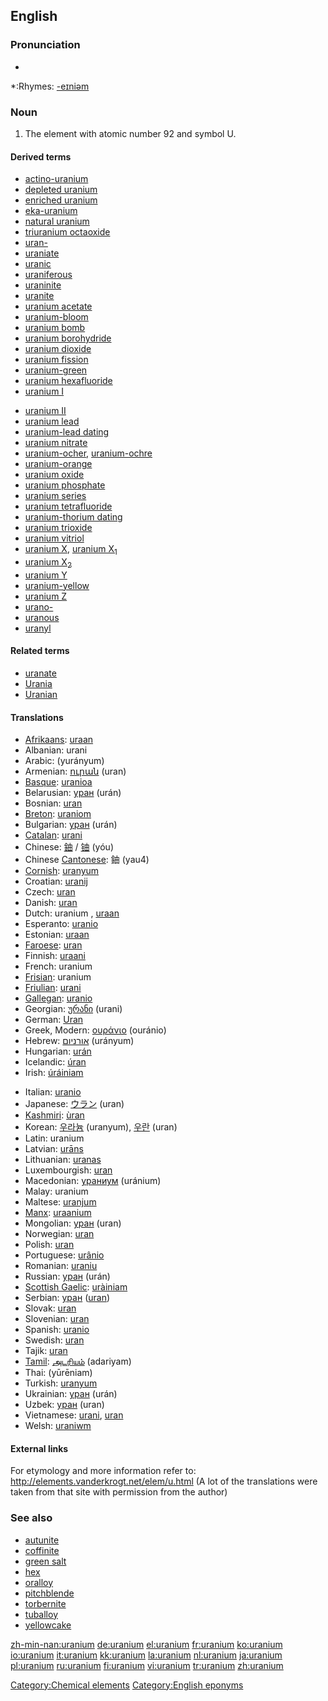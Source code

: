 ==English==
{{elements|U|protactinium|Pa|neptunium|Np}}

===Pronunciation===
*{{audio|en-us-uranium.ogg|Audio (US)}}

*:Rhymes: [[Rhymes:English:-eɪniəm|-eɪniəm]]

=== Noun ===
{{en-noun|-}}
{{wikipedia}}

#The element with atomic number 92 and symbol U.

====Derived terms====
{{top2}}
*[[actino-uranium]]
*[[depleted uranium]]
*[[enriched uranium]]
*[[eka-uranium]]
*[[natural uranium]]
*[[triuranium octaoxide]]
*[[uran-]]
*[[uraniate]]
*[[uranic]]
*[[uraniferous]]
*[[uraninite]]
*[[uranite]]
*[[uranium acetate]]
*[[uranium-bloom]]
*[[uranium bomb]]
*[[uranium borohydride]]
*[[uranium dioxide]]
*[[uranium fission]]
*[[uranium-green]]
*[[uranium hexafluoride]]
*[[uranium I]]
{{mid2}}
*[[uranium II]]
*[[uranium lead]]
*[[uranium-lead dating]]
*[[uranium nitrate]]
*[[uranium-ocher]], [[uranium-ochre]]
*[[uranium-orange]]
*[[uranium oxide]]
*[[uranium phosphate]]
*[[uranium series]]
*[[uranium tetrafluoride]]
*[[uranium-thorium dating]]
*[[uranium trioxide]]
*[[uranium vitriol]]
*[[uranium X]], [[uranium X1|uranium X<sub>1</sub>]]
*[[uranium X2|uranium X<sub>2</sub>]]
*[[uranium Y]]
*[[uranium-yellow]]
*[[uranium Z]]
*[[urano-]]
*[[uranous]]
*[[uranyl]]
{{bottom}}

====Related terms====
*[[uranate]]
*[[Urania]]
*[[Uranian]]

==== Translations ====
{{top}}
*[[Afrikaans]]: [[uraan]]
*Albanian: urani
*Arabic: {{ARchar|[[يورانيوم]]}} (yurányum) {{m}}
*Armenian: [[ուրան]] (uran)
*[[Basque]]: [[uranioa]]
*Belarusian: [[уран]] (urán) {{m}}
*Bosnian: [[uran]]
*[[Breton]]: [[uraniom]]
*Bulgarian: [[уран]] (urán) {{m}}
*[[Catalan]]: [[urani]]
*Chinese: [[鈾]] / [[铀]] (yóu)
*Chinese [[Cantonese]]: 鈾 (yau4)
*[[Cornish]]: [[uranyum]]
*Croatian: [[uranij]]
*Czech: [[uran]]
*Danish: [[uran]]
*Dutch: uranium {{n}}, [[uraan]] {{n}}
*Esperanto: [[uranio#Esperanto|uranio]]
*Estonian: [[uraan]]
*[[Faroese]]: [[uran]]
*Finnish: [[uraani]]
*French: uranium {{m}}
*[[Frisian]]: uranium
*[[Friulian]]: [[urani]]
*[[Gallegan]]: [[uranio#Gallegan|uranio]]
*Georgian: [[ურანი]] (urani)
*German: [[Uran]] {{n}}
*Greek, Modern: [[ουράνιο]] (ouránio) {{n}}
*Hebrew: [[אורניום]] (urányum)
*Hungarian: [[urán]]
*Icelandic: [[úran]]
*Irish: [[úráiniam]]
{{mid}}
*Italian: [[uranio#Italian|uranio]] {{m}}
*Japanese: [[ウラン]] (uran)
*[[Kashmiri]]: [[ùran]]
*Korean: [[우라늄]] (uranyum), [[우란]] (uran)
*Latin: uranium
*Latvian: [[urāns]]
*Lithuanian: [[uranas]]
*Luxembourgish: [[uran]]
*Macedonian: [[ураниум]] (uránium) {{m}}
*Malay: uranium
*Maltese: [[uranjum]]
*[[Manx]]: [[uraanium]]
*Mongolian: [[уран]] (uran)
*Norwegian: [[uran]]
*Polish: [[uran]] {{m}}
*Portuguese: [[urânio]] {{m}}
*Romanian: [[uraniu]] {{n}}
*Russian: [[уран#Russian|уран]] (urán) {{m}}
*[[Scottish Gaelic]]: [[uràiniam]]
*Serbian: [[уран]] ([[uran]]) {{m}}
*Slovak: [[uran]]
*Slovenian: [[uran]]
*Spanish: [[uranio]] {{m}}
*Swedish: [[uran]]
*Tajik: [[uran]]
*[[Tamil]]: [[அடரியம்]] (adariyam)
*Thai: {{THchar|[[ยูเรเนียม]]}} (yūrēniam)
*Turkish: [[uranyum]]
*Ukrainian: [[уран]] (urán) {{m}}
*Uzbek: [[уран]] (uran)
*Vietnamese: [[urani]], [[uran]]
*Welsh: [[uraniwm]]
{{bottom}}

====External links====
For etymology and more information refer to:
http://elements.vanderkrogt.net/elem/u.html
(A lot of the translations were taken from that site with permission from the author)

===See also===
*[[autunite]]
*[[coffinite]]
*[[green salt]]
*[[hex]]
*[[oralloy]]
*[[pitchblende]]
*[[torbernite]]
*[[tuballoy]]
*[[yellowcake]]

[[Category:Chemical elements]]
[[Category:English eponyms]]

[[zh-min-nan:uranium]]
[[de:uranium]]
[[el:uranium]]
[[fr:uranium]]
[[ko:uranium]]
[[io:uranium]]
[[it:uranium]]
[[kk:uranium]]
[[la:uranium]]
[[nl:uranium]]
[[ja:uranium]]
[[pl:uranium]]
[[ru:uranium]]
[[fi:uranium]]
[[vi:uranium]]
[[tr:uranium]]
[[zh:uranium]]